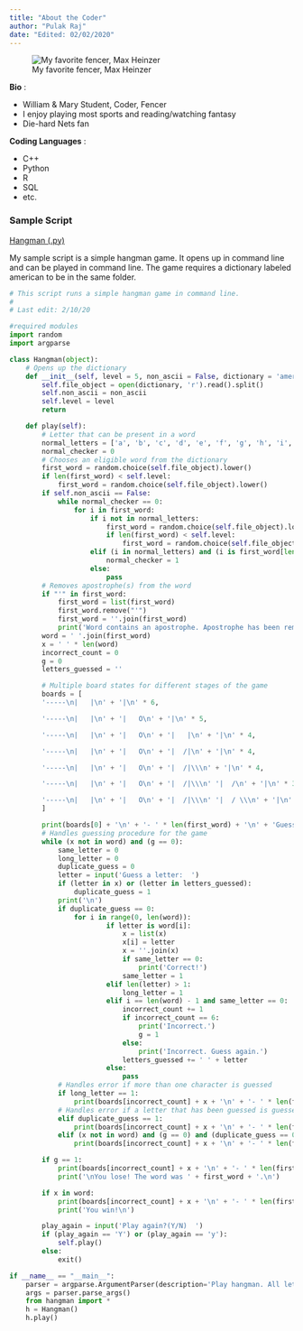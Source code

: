 ---
title: "About the Coder"
author: "Pulak Raj"
date: "Edited: 02/02/2020"
---

![My favorite fencer, Max Heinzer](https://i.pinimg.com/736x/7d/69/fd/7d69fde10b2020441f9c8b93de2aa861--epee-fencing-fencing-sport.jpg)

**Bio**
:

* William & Mary Student, Coder, Fencer  
* I enjoy playing most sports and reading/watching fantasy  
* Die-hard Nets fan

**Coding Languages**
:

* C++
* Python
* R
* SQL
* etc.

### Sample Script

[Hangman (.py)](scripts/hangman.py)

My sample script is a simple hangman game. It opens up in command line and can be played in command line. The game requires a dictionary labeled american to be in the same folder.

```{python hangman, eval=FALSE}
# This script runs a simple hangman game in command line. 
#
# Last edit: 2/10/20

#required modules
import random
import argparse

class Hangman(object):
    # Opens up the dictionary
    def __init__(self, level = 5, non_ascii = False, dictionary = 'american'):
        self.file_object = open(dictionary, 'r').read().split()
        self.non_ascii = non_ascii
        self.level = level
        return

    def play(self):
        # Letter that can be present in a word
        normal_letters = ['a', 'b', 'c', 'd', 'e', 'f', 'g', 'h', 'i', 'j', 'k', 'l', 'm', 'n', 'o', 'p', 'q', 'r', 's', 't', 'u', 'v', 'w', 'x', 'y', 'z', "'"]
        normal_checker = 0
        # Chooses an eligible word from the dictionary
        first_word = random.choice(self.file_object).lower()
        if len(first_word) < self.level:
            first_word = random.choice(self.file_object).lower()
        if self.non_ascii == False:
            while normal_checker == 0:
                for i in first_word:
                    if i not in normal_letters:
                        first_word = random.choice(self.file_object).lower()
                        if len(first_word) < self.level:
                            first_word = random.choice(self.file_object).lower()
                    elif (i in normal_letters) and (i is first_word[len(first_word) - 1]):
                        normal_checker = 1
                    else:
                        pass
        # Removes apostrophe(s) from the word
        if "'" in first_word:
            first_word = list(first_word)
            first_word.remove("'")
            first_word = ''.join(first_word)
            print('Word contains an apostrophe. Apostrophe has been removed.')
        word = ' '.join(first_word)
        x = ' ' * len(word)
        incorrect_count = 0
        g = 0
        letters_guessed = ''

        # Multiple board states for different stages of the game
        boards = [
        '-----\n|   |\n' + '|\n' * 6,

        '-----\n|   |\n' + '|   O\n' + '|\n' * 5,

        '-----\n|   |\n' + '|   O\n' + '|   |\n' + '|\n' * 4,

        '-----\n|   |\n' + '|   O\n' + '|  /|\n' + '|\n' * 4,

        '-----\n|   |\n' + '|   O\n' + '|  /|\\\n' + '|\n' * 4,

        '-----\n|   |\n' + '|   O\n' + '|  /|\\\n' '|  /\n' + '|\n' * 3,

        '-----\n|   |\n' + '|   O\n' + '|  /|\\\n' '|  / \\\n' + '|\n' * 3
        ]

        print(boards[0] + '\n' + '- ' * len(first_word) + '\n' + 'Guessed Letters:')
        # Handles guessing procedure for the game
        while (x not in word) and (g == 0):
            same_letter = 0
            long_letter = 0
            duplicate_guess = 0
            letter = input('Guess a letter:  ')
            if (letter in x) or (letter in letters_guessed):
                duplicate_guess = 1
            print('\n')
            if duplicate_guess == 0:
                for i in range(0, len(word)):
                        if letter is word[i]:
                            x = list(x)
                            x[i] = letter
                            x = ''.join(x)
                            if same_letter == 0:
                                print('Correct!')
                            same_letter = 1
                        elif len(letter) > 1:
                            long_letter = 1
                        elif i == len(word) - 1 and same_letter == 0:
                            incorrect_count += 1
                            if incorrect_count == 6:
                                print('Incorrect.')
                                g = 1
                            else:
                                print('Incorrect. Guess again.')
                            letters_guessed += ' ' + letter
                        else:
                            pass
            # Handles error if more than one character is guessed
            if long_letter == 1:
                print(boards[incorrect_count] + x + '\n' + '- ' * len(first_word) + '\n' + 'Guessed Letters: ' + letters_guessed + '\n' + '\nPlease only enter one letter.')
            # Handles error if a letter that has been guessed is guessed again
            elif duplicate_guess == 1:
                print(boards[incorrect_count] + x + '\n' + '- ' * len(first_word) + '\n' + 'Guessed Letters: ' + letters_guessed + '\n' + '\nYou already guessed this letter.')
            elif (x not in word) and (g == 0) and (duplicate_guess == 0):
                print(boards[incorrect_count] + x + '\n' + '- ' * len(first_word) + '\n' + 'Guessed Letters: ' + letters_guessed)

        if g == 1:
            print(boards[incorrect_count] + x + '\n' + '- ' * len(first_word) + '\n' + 'Guessed Letters: ' + letters_guessed + '\n')
            print('\nYou lose! The word was ' + first_word + '.\n')

        if x in word:
            print(boards[incorrect_count] + x + '\n' + '- ' * len(first_word) + '\n' + 'Guessed Letters: ' + letters_guessed + '\n')
            print('You win!\n')

        play_again = input('Play again?(Y/N)  ')
        if (play_again == 'Y') or (play_again == 'y'):
            self.play()
        else:
            exit()

if __name__ == "__main__":
    parser = argparse.ArgumentParser(description='Play hangman. All letters are lowercase and there are no symbols.')
    args = parser.parse_args()
    from hangman import *
    h = Hangman()
    h.play()
```